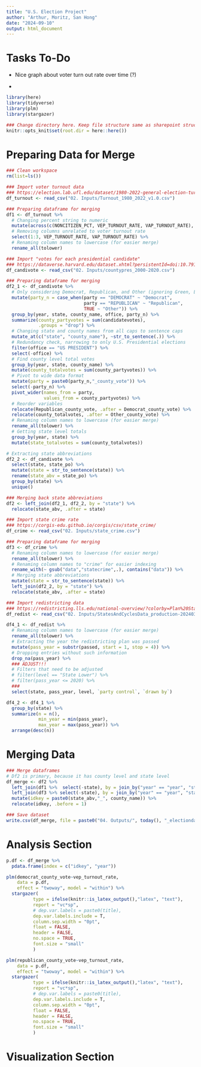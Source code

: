 ---
title: "U.S. Election Project"
author: "Arthur, Moritz, San Hong"
date: "2024-09-10"
output: html_document
---

# Tasks To-Do

-    Nice graph about voter turn out rate over time (?)

-   

```{r setup, include = TRUE}

library(here)
library(tidyverse)
library(plm)
library(stargazer)

### Change directory here. Keep file structure same as sharepoint structure.
knitr::opts_knit$set(root.dir = here::here())

```

# Preparing Data for Merge
```{r df_turnout}

### Clean workspace
rm(list=ls())

### Import voter turnout data
### https://election.lab.ufl.edu/dataset/1980-2022-general-election-turnout-rates/ 
df_turnout <- read_csv("02. Inputs/Turnout_1980_2022_v1.0.csv")

### Preparing dataframe for merging
df1 <- df_turnout %>% 
  # Changing percent string to numeric
  mutate(across(c(NONCITIZEN_PCT, VEP_TURNOUT_RATE, VAP_TURNOUT_RATE), ~as.numeric(sub("%", "", .)))) %>%
  # Removing columns unrelated to voter turnout rate
  select(1:3, VEP_TURNOUT_RATE, VAP_TURNOUT_RATE) %>% 
  # Renaming column names to lowercase (for easier merge)
  rename_all(tolower)

```

```{r df_candivote}

### Import "votes for each presidential candidate"
### https://dataverse.harvard.edu/dataset.xhtml?persistentId=doi:10.7910/DVN/VOQCHQ
df_candivote <- read_csv("02. Inputs/countypres_2000-2020.csv")

### Preparing dataframe for merging
df2_1 <- df_candivote %>% 
  # Only considering Democrat, Republican, and Other (ignoring Green, Libertarian, etc)
  mutate(party_n = case_when(party == "DEMOCRAT" ~ "Democrat",
                             party == "REPUBLICAN" ~ "Republican",
                             TRUE ~ "Other")) %>% 
  group_by(year, state, county_name, office, party_n) %>% 
  summarize(county_partyvotes = sum(candidatevotes),
            .groups = "drop") %>% 
  # Changing state and county names from all caps to sentence caps
  mutate_at(c("state", "county_name"), ~str_to_sentence(.)) %>% 
  # Redundancy check, narrowing to only U.S. Presidential elections
  filter(office == "US PRESIDENT") %>% 
  select(-office) %>% 
  # Find county level total votes
  group_by(year, state, county_name) %>% 
  mutate(county_totalvotes = sum(county_partyvotes)) %>% 
  # Pivot to wide data format
  mutate(party = paste0(party_n,"_county_vote")) %>% 
  select(-party_n) %>% 
  pivot_wider(names_from = party,
              values_from = county_partyvotes) %>% 
  # Reorder variables
  relocate(Republican_county_vote, .after = Democrat_county_vote) %>% 
  relocate(county_totalvotes, .after = Other_county_vote) %>% 
  # Renaming column names to lowercase (for easier merge)
  rename_all(tolower) %>% 
  # Getting state level totals
  group_by(year, state) %>% 
  mutate(state_totalvotes = sum(county_totalvotes))

# Extracting state abbreviations
df2_2 <- df_candivote %>% 
  select(state, state_po) %>% 
  mutate(state = str_to_sentence(state)) %>% 
  rename(state_abv = state_po) %>% 
  group_by(state) %>% 
  unique()

### Merging back state abbreviations
df2 <- left_join(df2_1, df2_2, by = "state") %>% 
  relocate(state_abv, .after = state)

```

```{r df_crime}

### Import state crime rate
### https://corgis-edu.github.io/corgis/csv/state_crime/
df_crime <- read_csv("02. Inputs/state_crime.csv")

### Preparing dataframe for merging
df3 <- df_crime %>% 
  # Renaming column names to lowercase (for easier merge)
  rename_all(tolower) %>% 
  # Renaming column names to "crime" for easier indexing
  rename_with(~ gsub("data","statecrime",.), contains("data")) %>% 
  # Merging state abbreviations
  mutate(state = str_to_sentence(state)) %>% 
  left_join(df2_2, by = "state") %>% 
  relocate(state_abv, .after = state)

```

```{r}

### Import redistricting data
### https://redistricting.lls.edu/national-overview/?colorby=Plan%20Status&level=Congress&cycle=2020
df_redist <- read_csv("02. Inputs/StatesAndCyclesData_production-20240301a.csv")

df4_1 <- df_redist %>% 
  # Renaming column names to lowercase (for easier merge)
  rename_all(tolower) %>% 
  # Extracting the year the redistricting plan was passed
  mutate(pass_year = substr(passed, start = 1, stop = 4)) %>% 
  # Dropping entries without such information
  drop_na(pass_year) %>% 
  ### ADJUST!!!
  # Filters that need to be adjusted
  # filter(level == "State Lower") %>% 
  # filter(pass_year <= 2020) %>% 
  ###
  select(state, pass_year, level, `party control`, `drawn by`)

df4_2 <- df4_1 %>% 
  group_by(state) %>%
  summarize(n = n(),
            min_year = min(pass_year),
            max_year = max(pass_year)) %>%
  arrange(desc(n))

```


# Merging Data
```{r merge}

### Merge dataframes
# Df2 is primary, because it has county level and state level
df_merge <- df2 %>% 
  left_join(df1 %>%  select(-state), by = join_by("year" == "year", "state_abv" == "state_abv")) %>%  
  left_join(df3 %>% select(-state), by = join_by("year" == "year", "state_abv" == "state_abv")) %>% 
  mutate(idkey = paste0(state_abv,"_", county_name)) %>% 
  relocate(idkey, .before = 1)

### Save dataset
write.csv(df_merge, file = paste0("04. Outputs/", today(), "_electiondataset.csv"))

```

# Analysis Section
```{r quick-regression}

p.df <- df_merge %>% 
  pdata.frame(index = c("idkey", "year"))

plm(democrat_county_vote~vep_turnout_rate,
    data = p.df,
    effect = "twoway", model = "within") %>% 
  stargazer(
          type = ifelse(knitr::is_latex_output(),"latex", "text"),
          report = "vc*sp",
          # dep.var.labels = paste0(title),
          dep.var.labels.include = T,
          column.sep.width = "0pt",
          float = FALSE,
          header = FALSE,
          no.space = TRUE,
          font.size = "small"
          )

plm(republican_county_vote~vep_turnout_rate,
    data = p.df,
    effect = "twoway", model = "within") %>% 
  stargazer(
          type = ifelse(knitr::is_latex_output(),"latex", "text"),
          report = "vc*sp",
          # dep.var.labels = paste0(title),
          dep.var.labels.include = T,
          column.sep.width = "0pt",
          float = FALSE,
          header = FALSE,
          no.space = TRUE,
          font.size = "small"
          )

```

# Visualization Section
```{r viz}

```

